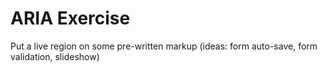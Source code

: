 
# ARIA Exercise

Put a live region on some pre-written markup (ideas: form auto-save, form validation, slideshow)